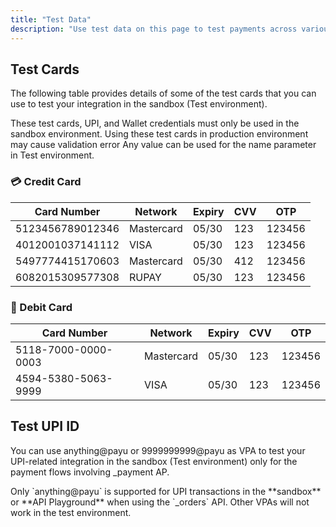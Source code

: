 ```yaml
---
title: "Test Data"
description: "Use test data on this page to test payments across various payment modes."
---
```


## Test Cards

The following table provides details of some of the test cards that you can use to test your integration in the sandbox (Test environment).

<Warning>
  These test cards, UPI, and Wallet credentials must only be used in the sandbox environment. Using these test cards in production environment may cause validation error 
</Warning>

<Tip>
  Any value can be used for the name parameter in Test environment.
</Tip>

### 💳 Credit Card

| **Card Number**  | **Network** | **Expiry** | **CVV** | **OTP** |
| ---------------- | ----------- | ---------- | ------- | ------- |
|  5123456789012346 | Mastercard  | 05/30      | 123     | 123456  |
| 4012001037141112 | VISA        | 05/30      | 123     | 123456  |
|  5497774415170603 | Mastercard  | 05/30      | 412     | 123456  |
|  6082015309577308 | RUPAY       | 05/30      | 123     | 123456  |

### 🏦 Debit Card

| **Card Number**     | **Network** | **Expiry** | **CVV** | **OTP** |
| ------------------- | ----------- | ---------- | ------- | ------- |
| 5118-7000-0000-0003 | Mastercard  | 05/30      | 123     | 123456  |
| 4594-5380-5063-9999 | VISA        | 05/30      | 123     | 123456  |


## Test UPI ID

You can use anything@payu or 9999999999@payu as VPA to test your UPI-related integration in the sandbox (Test environment) only for the payment flows involving _payment AP.

<Note>
Only `anything@payu` is supported for UPI transactions in the **sandbox** or **API Playground** when using the `_orders` API. Other VPAs will not work in the test environment.
</Note>


